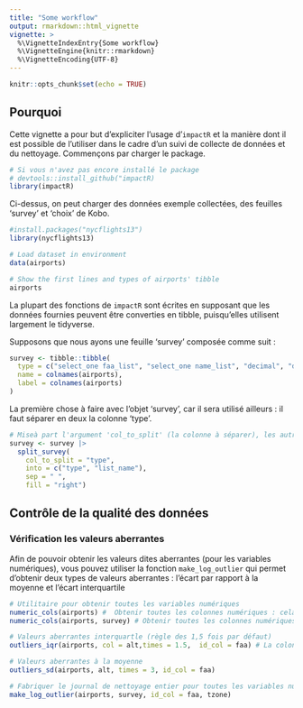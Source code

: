 ```yaml
---
title: "Some workflow"
output: rmarkdown::html_vignette
vignette: >
  %\VignetteIndexEntry{Some workflow}
  %\VignetteEngine{knitr::rmarkdown}
  %\VignetteEncoding{UTF-8}
---
```


```r
knitr::opts_chunk$set(echo = TRUE)
```

## Pourquoi

Cette vignette a pour but d'expliciter l'usage d'`impactR` et la manière dont il est possible de l'utiliser dans le cadre d'un suivi de collecte de données et du nettoyage. Commençons par charger le package.
```r
# Si vous n'avez pas encore installé le package
# devtools::install_github("impactR)
library(impactR)
```



Ci-dessus, on peut charger des données exemple collectées, des feuilles 'survey' et 'choix' de Kobo.
```r
#install.packages("nycflights13")
library(nycflights13)

# Load dataset in environment
data(airports)

# Show the first lines and types of airports' tibble
airports
```

La plupart des fonctions de `impactR` sont écrites en supposant que les données fournies peuvent être converties en tibble, puisqu'elles utilisent largement le tidyverse.

Supposons que nous ayons une feuille 'survey' composée comme suit : 
```r
survey <- tibble::tibble(
  type = c("select_one faa_list", "select_one name_list", "decimal", "decimal", "integer", "gps", "select_one destination_list", "select_one tzone_list"),
  name = colnames(airports),
  label = colnames(airports)
)
```

La première chose à faire avec l'objet 'survey', car il sera utilisé ailleurs : il faut séparer en deux la colonne 'type'.
```r
# Miseà part l'argument 'col_to_split' (la colonne à séparer), les autres paramètres sont les paramètres par défaut
survey <- survey |>  
  split_survey(
    col_to_split = "type",
    into = c("type", "list_name"),
    sep = " ",
    fill = "right")
```



## Contrôle de la qualité des données

### Vérification les valeurs aberrantes

Afin de pouvoir obtenir les valeurs dites aberrantes (pour les variables numériques), vous pouvez utiliser la fonction `make_log_outlier` qui permet d'obtenir deux types de valeurs aberrantes : l'écart par rapport à la moyenne et l'écart interquartile

```r
# Utilitaire pour obtenir toutes les variables numériques
numeric_cols(airports) #  Obtenir toutes les colonnes numériques : cela inclut par exemple les identifiants numériques des énumérateurs ou les points GPS.
numeric_cols(airports, survey) # Obtenir toutes les colonnes numériques en utilisant la feuille 'survey' de l'outil Kobo (uniquement les calculate, integer, etc.)

# Valeurs aberrantes interquartle (règle des 1,5 fois par défaut)
outliers_iqr(airports, col = alt,times = 1.5,  id_col = faa) # La colonne d'identifiant 'id_col' est habituellement "uuid" avec Kobo

# Valeurs aberrantes à la moyenne
outliers_sd(airports, alt, times = 3, id_col = faa)

# Fabriquer le journal de nettoyage entier pour toutes les variables numériques (en prenant en compte l'outil Kobo)
make_log_outlier(airports, survey, id_col = faa, tzone)
```


